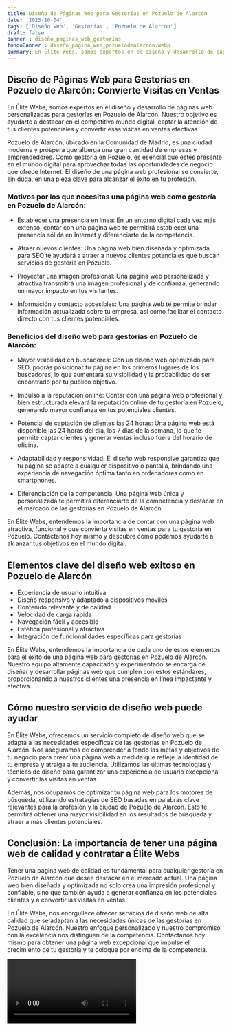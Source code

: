 ```yaml
---
title: Diseño de Páginas Web para Gestorías en Pozuelo de Alarcón
date: '2023-10-04'
tags: ['Diseño web', 'Gestorías', 'Pozuelo de Alarcón']
draft: false
banner : diseño_paginas_web_gestorías
fondoBanner : diseño_pagina_web_pozuelodealarcón.webp
summary: En Élite Webs, somos expertos en el diseño y desarrollo de páginas web personalizadas para gestorías en Pozuelo de Alarcón. Nuestro objetivo es ayudarte a destacar en el competitivo mundo digital, captar la atención de tus clientes potenciales y convertir esas visitas en ventas efectivas.
---
```


## Diseño de Páginas Web para Gestorías en Pozuelo de Alarcón: Convierte Visitas en Ventas

En Élite Webs, somos expertos en el diseño y desarrollo de páginas web personalizadas para gestorías en Pozuelo de Alarcón. Nuestro objetivo es ayudarte a destacar en el competitivo mundo digital, captar la atención de tus clientes potenciales y convertir esas visitas en ventas efectivas.

Pozuelo de Alarcón, ubicado en la Comunidad de Madrid, es una ciudad moderna y próspera que alberga una gran cantidad de empresas y emprendedores. Como gestoría en Pozuelo, es esencial que estés presente en el mundo digital para aprovechar todas las oportunidades de negocio que ofrece Internet. El diseño de una página web profesional se convierte, sin duda, en una pieza clave para alcanzar el éxito en tu profesión.

### Motivos por los que necesitas una página web como gestoría en Pozuelo de Alarcón:

- Establecer una presencia en línea: En un entorno digital cada vez más extenso, contar con una página web te permitirá establecer una presencia sólida en Internet y diferenciarte de la competencia.

- Atraer nuevos clientes: Una página web bien diseñada y optimizada para SEO te ayudará a atraer a nuevos clientes potenciales que buscan servicios de gestoría en Pozuelo.

- Proyectar una imagen profesional: Una página web personalizada y atractiva transmitirá una imagen profesional y de confianza, generando un mayor impacto en tus visitantes.

- Información y contacto accesibles: Una página web te permite brindar información actualizada sobre tu empresa, así como facilitar el contacto directo con tus clientes potenciales.

### Beneficios del diseño web para gestorías en Pozuelo de Alarcón:

- Mayor visibilidad en buscadores: Con un diseño web optimizado para SEO, podrás posicionar tu página en los primeros lugares de los buscadores, lo que aumentará su visibilidad y la probabilidad de ser encontrado por tu público objetivo.

- Impulso a la reputación online: Contar con una página web profesional y bien estructurada elevará la reputación online de tu gestoría en Pozuelo, generando mayor confianza en tus potenciales clientes.

- Potencial de captación de clientes las 24 horas: Una página web está disponible las 24 horas del día, los 7 días de la semana, lo que te permite captar clientes y generar ventas incluso fuera del horario de oficina.

- Adaptabilidad y responsividad: El diseño web responsive garantiza que tu página se adapte a cualquier dispositivo o pantalla, brindando una experiencia de navegación óptima tanto en ordenadores como en smartphones.

- Diferenciación de la competencia: Una página web única y personalizada te permitirá diferenciarte de la competencia y destacar en el mercado de las gestorías en Pozuelo de Alarcón.

En Élite Webs, entendemos la importancia de contar con una página web atractiva, funcional y que convierta visitas en ventas para tu gestoría en Pozuelo. Contáctanos hoy mismo y descubre cómo podemos ayudarte a alcanzar tus objetivos en el mundo digital.

<GifSeo />

<Cta />

## Elementos clave del diseño web exitoso en Pozuelo de Alarcón

- Experiencia de usuario intuitiva
- Diseño responsivo y adaptado a dispositivos móviles
- Contenido relevante y de calidad
- Velocidad de carga rápida
- Navegación fácil y accesible
- Estética profesional y atractiva
- Integración de funcionalidades específicas para gestorías

En Élite Webs, entendemos la importancia de cada uno de estos elementos para el éxito de una página web para gestorías en Pozuelo de Alarcón. Nuestro equipo altamente capacitado y experimentado se encarga de diseñar y desarrollar páginas web que cumplen con estos estándares, proporcionando a nuestros clientes una presencia en línea impactante y efectiva.

## Cómo nuestro servicio de diseño web puede ayudar

En Élite Webs, ofrecemos un servicio completo de diseño web que se adapta a las necesidades específicas de las gestorías en Pozuelo de Alarcón. Nos aseguramos de comprender a fondo las metas y objetivos de tu negocio para crear una página web a medida que refleje la identidad de tu empresa y atraiga a tu audiencia. Utilizamos las últimas tecnologías y técnicas de diseño para garantizar una experiencia de usuario excepcional y convertir las visitas en ventas.

Además, nos ocupamos de optimizar tu página web para los motores de búsqueda, utilizando estrategias de SEO basadas en palabras clave relevantes para la profesión y la ciudad de Pozuelo de Alarcón. Esto te permitirá obtener una mayor visibilidad en los resultados de búsqueda y atraer a más clientes potenciales.

## Conclusión: La importancia de tener una página web de calidad y contratar a Élite Webs

Tener una página web de calidad es fundamental para cualquier gestoría en Pozuelo de Alarcón que desee destacar en el mercado actual. Una página web bien diseñada y optimizada no solo crea una impresión profesional y confiable, sino que también ayuda a generar confianza en los potenciales clientes y a convertir las visitas en ventas.

En Élite Webs, nos enorgullece ofrecer servicios de diseño web de alta calidad que se adaptan a las necesidades únicas de las gestorías en Pozuelo de Alarcón. Nuestro enfoque personalizado y nuestro compromiso con la excelencia nos distinguen de la competencia. Contáctanos hoy mismo para obtener una página web excepcional que impulse el crecimiento de tu gestoría y te coloque por encima de la competencia.

<Video />

<CtaBot job='Gestorías' city='Pozuelo de Alarcón'/>

<Gmaps query='Pozuelo de Alarcón+españa+maps' />